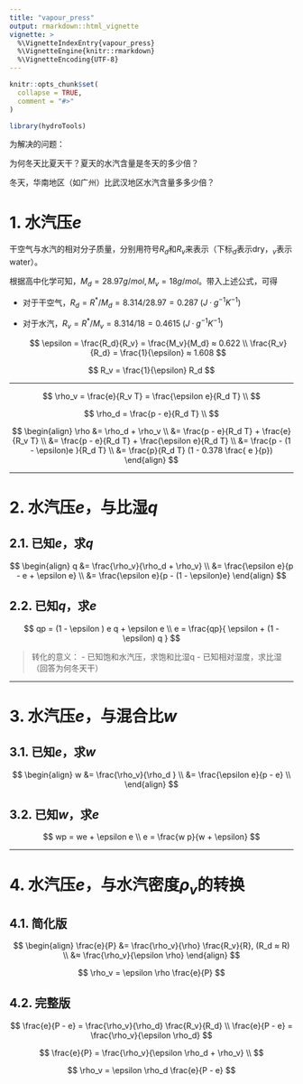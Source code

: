 ```yaml
---
title: "vapour_press"
output: rmarkdown::html_vignette
vignette: >
  %\VignetteIndexEntry{vapour_press}
  %\VignetteEngine{knitr::rmarkdown}
  %\VignetteEncoding{UTF-8}
---
```


```r
knitr::opts_chunk$set(
  collapse = TRUE,
  comment = "#>"
)
```

```r
library(hydroTools)
```

为解决的问题：

为何冬天比夏天干？夏天的水汽含量是冬天的多少倍？

冬天，华南地区（如广州）比武汉地区水汽含量多多少倍？


# 1. 水汽压$e$

干空气与水汽的相对分子质量，分别用符号$R_d$和$R_v$来表示（下标$_d$表示dry，$_v$表示water）。

根据高中化学可知，$M_d = 28.97 g/mol, M_v = 18 g/mol$。带入上述公式，可得

- 对于干空气，$R_d = R^* / M_d = 8.314 / 28.97 = 0.287\;(J ·g^{-1}K^{-1})$
  
- 对于水汽，$R_v = R^* / M_v = 8.314 / 18 = 0.4615 \;(J ·g^{-1}K^{-1})$
  
  $$
  \epsilon = \frac{R_d}{R_v} = \frac{M_v}{M_d} ≈ 0.622 \\
  \frac{R_v}{R_d} = \frac{1}{\epsilon} ≈ 1.608
  $$

$$
R_v = \frac{1}{\epsilon} R_d
$$

---

$$
\rho_v = \frac{e}{R_v T} = \frac{\epsilon e}{R_d T} \\
$$

$$
\rho_d = \frac{p - e}{R_d T} \\
$$

$$
\begin{align}
\rho &= \rho_d + \rho_v \\
     &= \frac{p - e}{R_d T} + \frac{e}{R_v T} \\
     &= \frac{p - e}{R_d T} + \frac{\epsilon e}{R_d T} \\
     &= \frac{p - (1 - \epsilon)e }{R_d T} \\
     &= \frac{p}{R_d T} (1 - 0.378 \frac{ e }{p})
\end{align}
$$

---

# 2. 水汽压$e$，与比湿$q$

## 2.1. 已知$e$，求$q$

$$
\begin{align}
q &= \frac{\rho_v}{\rho_d + \rho_v} \\
  &= \frac{\epsilon e}{p - e + \epsilon e} \\
  &= \frac{\epsilon e}{p - (1 - \epsilon)e}
\end{align}
$$

## 2.2. 已知$q$，求$e$

$$
qp = (1 - \epsilon ) e q + \epsilon e \\
e = \frac{qp}{ \epsilon + (1 - \epsilon) q }
$$

> 转化的意义：
- 已知饱和水汽压，求饱和比湿q
- 已知相对湿度，求比湿（回答为何冬天干）

---

# 3. 水汽压$e$，与混合比$w$

## 3.1. 已知$e$，求$w$

$$
\begin{align}
w &= \frac{\rho_v}{\rho_d } \\
  &= \frac{\epsilon e}{p - e} \\
\end{align}
$$

## 3.2. 已知$w$，求$e$

$$
wp = we + \epsilon e \\
e = \frac{w p}{w + \epsilon}
$$

---

# 4. 水汽压$e$，与水汽密度$\rho_v$的转换

## 4.1. 简化版

$$
\begin{align}
\frac{e}{P} &= \frac{\rho_v}{\rho} \frac{R_v}{R}, (R_d ≈ R) \\
 &≈ \frac{\rho_v}{\epsilon \rho}
\end{align}
$$

$$
\rho_v = \epsilon \rho \frac{e}{P}
$$

## 4.2. 完整版

$$
\frac{e}{P - e} = \frac{\rho_v}{\rho_d} \frac{R_v}{R_d} \\
\frac{e}{P - e} = \frac{\rho_v}{\epsilon \rho_d}
$$

$$
\frac{e}{P} = \frac{\rho_v}{\epsilon \rho_d + \rho_v} \\
$$

$$
\rho_v = \epsilon \rho_d \frac{e}{P - e}
$$
